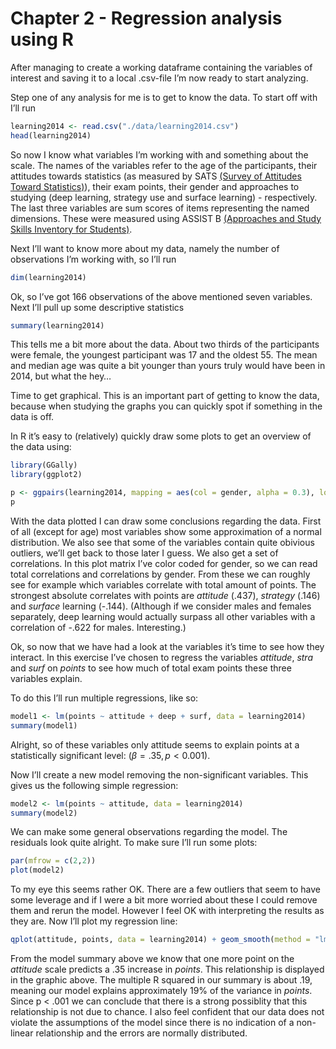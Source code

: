 # Chapter 2 - Regression analysis using R

<!--- Describe your work and results clearly. 
- Assume the reader has an introductory course level understanding of writing and reading R code as well as statistical methods
- Assume the reader has no previous knowledge of your data or the more advanced methods you are using  -->

After managing to create a working dataframe containing the variables of interest and saving it to a local .csv-file I'm now ready to start analyzing.

Step one of any analysis for me is to get to know the data. To start off with I'll run
```r
learning2014 <- read.csv("./data/learning2014.csv")
head(learning2014)
```
So now I know what variables I'm working with and something about the scale. The names of the variables refer to the age of the participants, their attitudes towards statistics (as measured by SATS [(Survey of Attitudes Toward Statistics)](http://www.evaluationandstatistics.com/)), their exam points, their gender and approaches to studying (deep learning, strategy use and surface learning) - respectively. The last three variables are sum scores of items representing the named dimensions. These were measured using ASSIST B [(Approaches and Study Skills Inventory for Students)](http://www.etl.tla.ed.ac.uk/questionnaires/ASSIST.pdf).

Next I'll want to know more about my data, namely the number of observations I'm working with, so I'll run
```r
dim(learning2014)
```
Ok, so I've got 166 observations of the above mentioned seven variables. Next I'll pull up some descriptive statistics
```r
summary(learning2014)
```
This tells me a bit more about the data. About two thirds of the participants were female, the youngest participant was 17 and the oldest 55. The mean and median age was quite a bit younger than yours truly would have been in 2014, but what the hey...

Time to get graphical. This is an important part of getting to know the data, because when studying the graphs you can quickly spot if something in the data is off.

In R it's easy to (relatively) quickly draw some plots to get an overview of the data using:
```r
library(GGally)
library(ggplot2)

p <- ggpairs(learning2014, mapping = aes(col = gender, alpha = 0.3), lower = list(combo = wrap("facethist", bins = 20)))
p
```

With the data plotted I can draw some conclusions regarding the data. First of all (except for age) most variables show some approximation of a normal distribution. We also see that some of the variables contain quite obivious outliers, we'll get back to those later I guess. We also get a set of correlations. In this plot matrix I've color coded for gender, so we can read total correlations and correlations by gender. From these we can roughly see for example which variables correlate with total amount of points. The strongest absolute correlates with points are _attitude_ (.437), _strategy_ (.146) and _surface_ learning (-.144). (Although if we consider males and females separately, deep learning would actually surpass all other variables with a correlation of -.622 for males. Interesting.)

Ok, so now that we have had a look at the variables it's time to see how they interact. In this exercise I've chosen to regress the variables _attitude_, _stra_ and _surf_ on _points_ to see how much of total exam points these three variables explain.

To do this I'll run multiple regressions, like so:
```r
model1 <- lm(points ~ attitude + deep + surf, data = learning2014)
summary(model1)
```

Alright, so of these variables only attitude seems to explain points at a statistically significant level: $(\beta = .35, p < 0.001).$ 



Now I'll create a new model removing the non-significant variables. This gives us the following simple regression:
```r
model2 <- lm(points ~ attitude, data = learning2014)
summary(model2)
```
We can make some general observations regarding the model. The residuals look quite alright. To make sure I'll run some plots:
```r
par(mfrow = c(2,2))
plot(model2)
```


To my eye this seems rather OK. There are a few outliers that seem to have some leverage and if I were a bit more worried about these I could remove them and rerun the model. However I feel OK with interpreting the results as they are. Now I'll plot my regression line:
```r
qplot(attitude, points, data = learning2014) + geom_smooth(method = "lm")
```

From the model summary above we know that one more point on the _attitude_ scale predicts a .35 increase in _points_. This relationship is displayed in the graphic above. The multiple R squared in our summary is about .19, meaning our model explains approximately 19% of the variance in _points_. Since p < .001 we can conclude that there is a strong possiblity that this relationship is not due to chance. I also feel confident that our data does not violate the assumptions of the model since there is no indication of a non-linear relationship and the errors are normally distributed.